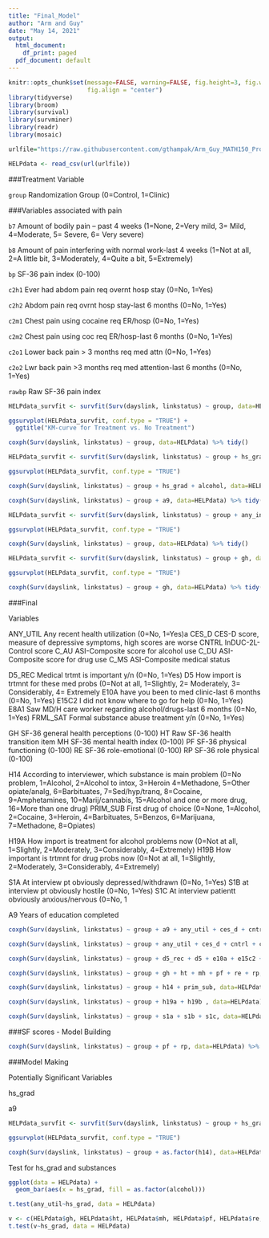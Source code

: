 ```yaml
---
title: "Final_Model"
author: "Arm and Guy"
date: "May 14, 2021"
output:
  html_document:
    df_print: paged
  pdf_document: default
---
```


```r
knitr::opts_chunk$set(message=FALSE, warning=FALSE, fig.height=3, fig.width=5, 
                      fig.align = "center")
library(tidyverse)
library(broom)
library(survival)
library(survminer)
library(readr)
library(mosaic)
```

```r
urlfile="https://raw.githubusercontent.com/gthampak/Arm_Guy_MATH150_Project/main/HELPdata.csv"

HELPdata <- read_csv(url(urlfile))
```

###Treatment Variable

`group` Randomization Group (0=Control, 1=Clinic)

###Variables associated with pain

`b7` Amount of bodily pain -- past 4 weeks (1=None, 2=Very mild, 3= Mild, 4=Moderate, 5= Severe, 6= Very severe)

`b8` Amount of pain interfering with normal work-last 4 weeks (1=Not at all, 2=A little bit, 3=Moderately, 4=Quite a bit, 5=Extremely)

`bp` SF-36 pain index (0-100)

`c2h1` Ever had abdom pain req overnt hosp stay (0=No, 1=Yes)

`c2h2` Abdom pain req ovrnt hosp stay-last 6 months (0=No, 1=Yes)

`c2m1` Chest pain using cocaine req ER/hosp (0=No, 1=Yes)

`c2m2` Chest pain using coc req ER/hosp-last 6 months (0=No, 1=Yes)

`c2o1` Lower back pain > 3 months req med attn (0=No, 1=Yes)

`c2o2` Lwr back pain >3 months req med attention-last 6 months (0=No, 1=Yes)

`rawbp` Raw SF-36 pain index

```r
HELPdata_survfit <- survfit(Surv(dayslink, linkstatus) ~ group, data=HELPdata)

ggsurvplot(HELPdata_survfit, conf.type = "TRUE") + 
  ggtitle("KM-curve for Treatment vs. No Treatment")

coxph(Surv(dayslink, linkstatus) ~ group, data=HELPdata) %>% tidy()
```

```r

HELPdata_survfit <- survfit(Surv(dayslink, linkstatus) ~ group + hs_grad + alcohol, data=HELPdata)

ggsurvplot(HELPdata_survfit, conf.type = "TRUE")

coxph(Surv(dayslink, linkstatus) ~ group + hs_grad + alcohol, data=HELPdata) %>% tidy()
```

```r
coxph(Surv(dayslink, linkstatus) ~ group + a9, data=HELPdata) %>% tidy()
```


```r

HELPdata_survfit <- survfit(Surv(dayslink, linkstatus) ~ group + any_ins, data=HELPdata)

ggsurvplot(HELPdata_survfit, conf.type = "TRUE")

coxph(Surv(dayslink, linkstatus) ~ group, data=HELPdata) %>% tidy()
```


```r
HELPdata_survfit <- survfit(Surv(dayslink, linkstatus) ~ group + gh, data=HELPdata)

ggsurvplot(HELPdata_survfit, conf.type = "TRUE")

coxph(Surv(dayslink, linkstatus) ~ group + gh, data=HELPdata) %>% tidy()
```


###Final

Variables

ANY_UTIL Any recent health utilization (0=No, 1=Yes)a
CES_D CES-D score, measure of depressive symptoms, high scores are worse
CNTRL InDUC-2L-Control score
C_AU ASI-Composite score for alcohol use
C_DU ASI-Composite score for drug use
C_MS ASI-Composite medical status

D5_REC Medical trtmt is important y/n (0=No, 1=Yes)
D5 How import is trtmnt for these med probs (0=Not at all, 1=Slightly, 2= Moderately, 3= Considerably, 4= Extremely
E10A have you been to med clinic-last 6 months (0=No, 1=Yes)
E15C2 I did not know where to go for help (0=No, 1=Yes)
E8A1 Saw MD/H care worker regarding alcohol/drugs-last 6 months (0=No, 1=Yes)
FRML_SAT Formal substance abuse treatment y/n (0=No, 1=Yes)

GH SF-36 general health perceptions (0-100)
HT Raw SF-36 health transition item
MH SF-36 mental health index (0-100)
PF SF-36 physical functioning (0-100)
RE SF-36 role-emotional (0-100)
RP SF-36 role physical (0-100)

H14 According to interviewer, which substance is main problem (0=No problem, 1=Alcohol, 2=Alcohol to intox, 3=Heroin 4=Methadone, 5=Other opiate/analg, 6=Barbituates, 7=Sed/hyp/tranq, 8=Cocaine, 9=Amphetamines, 10=Marij/cannabis, 15=Alcohol and one or more drug, 16=More than one drug)
PRIM_SUB First drug of choice (0=None, 1=Alcohol, 2=Cocaine, 3=Heroin, 4=Barbituates, 5=Benzos, 6=Marijuana, 7=Methadone, 8=Opiates)

H19A How import is treatment for alcohol problems now (0=Not at all, 1=Slightly, 2=Moderately, 3=Considerably, 4=Extremely)
H19B How important is trtmnt for drug probs now (0=Not at all, 1=Slightly, 2=Moderately, 3=Considerably, 4=Extremely)

S1A At interview pt obviously depressed/withdrawn (0=No, 1=Yes)
S1B at interview pt obviously hostile (0=No, 1=Yes)
S1C At interview patientt obviously anxious/nervous (0=No, 1

A9 Years of education completed

```r
coxph(Surv(dayslink, linkstatus) ~ group + a9 + any_util + ces_d + cntrl + c_au + c_du + c_ms + gh + ht + mh + pf + re + rp + h14 + prim_sub + h19a + h19b + s1a + s1b + s1c, data=HELPdata) %>% tidy()
```

```r
coxph(Surv(dayslink, linkstatus) ~ group + any_util + ces_d + cntrl + c_au + c_du + c_ms, data=HELPdata) %>% tidy()
```


```r
coxph(Surv(dayslink, linkstatus) ~ group + d5_rec + d5 + e10a + e15c2 + e8a1 + frml_sat) %>% tidy()
```

```r
coxph(Surv(dayslink, linkstatus) ~ group + gh + ht + mh + pf + re + rp, data=HELPdata) %>% tidy()
```

```r
coxph(Surv(dayslink, linkstatus) ~ group + h14 + prim_sub, data=HELPdata) %>% tidy()
```

```r
coxph(Surv(dayslink, linkstatus) ~ group + h19a + h19b , data=HELPdata) %>% tidy()
```

```r
coxph(Surv(dayslink, linkstatus) ~ group + s1a + s1b + s1c, data=HELPdata) %>% tidy()
```

###SF scores - Model Building

```r
coxph(Surv(dayslink, linkstatus) ~ group + pf + rp, data=HELPdata) %>% tidy()
```

###Model Making

Potentially Significant Variables

hs_grad

a9



```r
HELPdata_survfit <- survfit(Surv(dayslink, linkstatus) ~ group + hs_grad, data=HELPdata)

ggsurvplot(HELPdata_survfit, conf.type = "TRUE")
```


```r
coxph(Surv(dayslink, linkstatus) ~ group + as.factor(h14), data=HELPdata) %>% tidy()
```

Test for hs_grad and substances
```r
ggplot(data = HELPdata) +
  geom_bar(aes(x = hs_grad, fill = as.factor(alcohol)))

t.test(any_util~hs_grad, data = HELPdata)
```

```r
v <- c(HELPdata$gh, HELPdata$ht, HELPdata$mh, HELPdata$pf, HELPdata$re, HELPdata$rp)
t.test(v~hs_grad, data = HELPdata)
```









